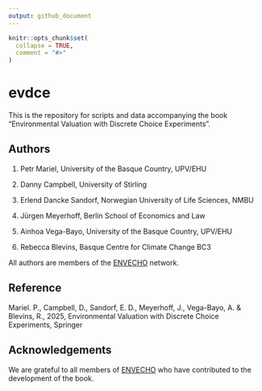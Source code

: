 ```yaml
---
output: github_document
---
```


<!-- README.md is generated from README.Rmd. Please edit that file -->

```r
knitr::opts_chunk$set(
  collapse = TRUE,
  comment = "#>"
)
```

# evdce

<!-- badges: start -->

<!-- badges: end -->

This is the repository for scripts and data accompanying the book "Environmental Valuation with Discrete Choice Experiments".

## Authors

1.  Petr Mariel, University of the Basque Country, UPV/EHU

2.  Danny Campbell, University of Stirling

3.  Erlend Dancke Sandorf, Norwegian University of Life Sciences, NMBU

4.   Jürgen Meyerhoff, Berlin School of Economics and Law

5.  Ainhoa Vega-Bayo, University of the Basque Country, UPV/EHU

6.  Rebecca Blevins, Basque Centre for Climate Change BC3

All authors are members of the [ENVECHO](https://envecho.com/ "A scientific network of researchers using Discrete Choice Modelling in the field of environmental valuation.") network.

## Reference

Mariel. P., Campbell, D., Sandorf, E. D., Meyerhoff, J., Vega-Bayo, A. & Blevins, R., 2025, Environmental Valuation with Discrete Choice Experiments, Springer

## Acknowledgements

We are grateful to all members of [ENVECHO](https://envecho.com/ "A scientific network of researchers using Discrete Choice Modelling in the field of environmental valuation.") who have contributed to the development of the book.
